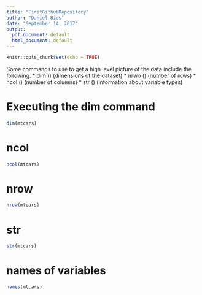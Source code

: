 ```yaml
---
title: "FirstGithubRepository"
author: "Daniel Bies"
date: "September 14, 2017"
output:
  pdf_document: default
  html_document: default
---
```


```r
knitr::opts_chunk$set(echo = TRUE)
```

Some commands to use to get a high level picture of the data include the following.
* dim () (dimensions of the dataset)
* nrwo () (number of rows)
* ncol () (number of columns)
* str () (information about variable types)

# Executing the dim command

```r
dim(mtcars)
```

# ncol

```r
ncol(mtcars)
```

# nrow

```r
nrow(mtcars)
```

# str

```r
str(mtcars)
```

# names of variables

```r
names(mtcars)
```

